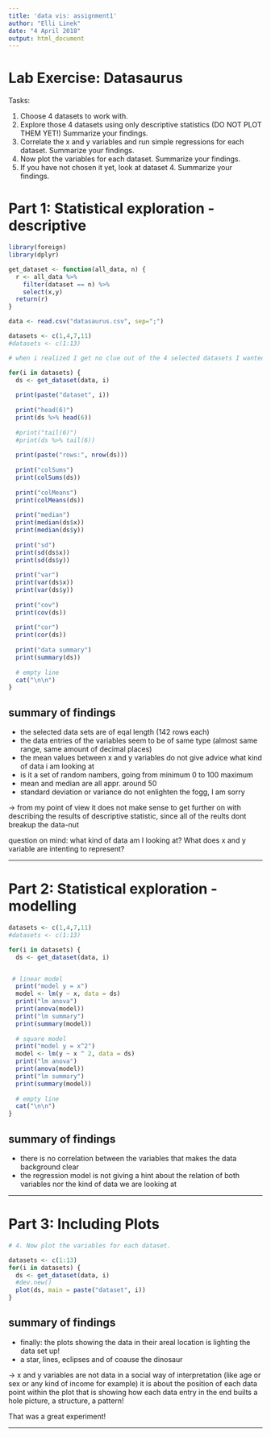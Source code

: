 ---
title: 'data vis: assignment1'
author: "Elli Linek"
date: "4 April 2018"
output: html_document
---

# Lab Exercise: Datasaurus

Tasks:

1. Choose 4 datasets to work with.
2. Explore those 4 datasets using only descriptive statistics (DO NOT PLOT THEM YET!)
   Summarize your findings.
3. Correlate the x and y variables and run simple regressions for each dataset.
   Summarize your findings.
4. Now plot the variables for each dataset.
   Summarize your findings.
5. If you have not chosen it yet, look at dataset 4.
   Summarize your findings.


# Part 1: Statistical exploration - descriptive

```{r descriptive}

library(foreign)
library(dplyr)

get_dataset <- function(all_data, n) {
  r <- all_data %>%
    filter(dataset == n) %>%
    select(x,y)
  return(r)
}

data <- read.csv("datasaurus.csv", sep=";")

datasets <- c(1,4,7,11)
#datasets <- c(1:13) 

# when i realized I get no clue out of the 4 selected datasets I wanted to see all datasets in order to get a better overview, i set the selection back to four later on, to write the summary

for(i in datasets) {
  ds <- get_dataset(data, i)
  
  print(paste("dataset", i))
  
  print("head(6)")
  print(ds %>% head(6))
  
  #print("tail(6)")
  #print(ds %>% tail(6))
  
  print(paste("rows:", nrow(ds)))
  
  print("colSums")
  print(colSums(ds))
  
  print("colMeans")
  print(colMeans(ds))
  
  print("median")
  print(median(ds$x))
  print(median(ds$y))
  
  print("sd")
  print(sd(ds$x))
  print(sd(ds$y))
  
  print("var")
  print(var(ds$x))
  print(var(ds$y))
  
  print("cov")
  print(cov(ds))
  
  print("cor")
  print(cor(ds))
  
  print("data summary")
  print(summary(ds))
  
  # empty line
  cat("\n\n")
}

```

## summary of findings

- the selected data sets are of eqal length (142 rows each)
- the data entries of the variables seem to be of same type (almost same range, same amount of decimal places)
- the mean values between x and y variables do not give advice what kind of data i am looking at
- is it a set of random nambers, going from minimum  0 to 100 maximum
- mean and median are all appr. around 50
- standard deviation or variance do not enlighten the fogg, I am sorry

-> from my point of view it does not make sense to get further on with describing the results of descriptive statistic, since all of the reults dont breakup the data-nut

question on mind: what kind of data am I looking at? What does x and y variable are intenting to represent?


-------------------------------------------

# Part 2: Statistical exploration - modelling

```{r modelling}

datasets <- c(1,4,7,11)
#datasets <- c(1:13) 

for(i in datasets) {
  ds <- get_dataset(data, i)


 # linear model
  print("model y = x")
  model <- lm(y ~ x, data = ds)
  print("lm anova")
  print(anova(model))
  print("lm summary")
  print(summary(model))
  
  # square model
  print("model y = x^2")
  model <- lm(y ~ x ^ 2, data = ds)
  print("lm anova")
  print(anova(model))
  print("lm summary")
  print(summary(model))
  
  # empty line
  cat("\n\n")
}

```

## summary of findings

- there is no correlation between the variables that makes the data background clear
- the regression model is not giving a hint about the relation of both variables nor the kind of data we are looking at


-------------------------------------------

# Part 3: Including Plots

```{r pressure, echo=FALSE}

# 4. Now plot the variables for each dataset.

datasets <- c(1:13)
for(i in datasets) {
  ds <- get_dataset(data, i)
  #dev.new()
  plot(ds, main = paste("dataset", i))
}

```

## summary of findings

- finally: the plots showing the data in their areal location is lighting the data set up!
- a star, lines, eclipses and of coause the dinosaur 

-> x and y variables are not data in a social way of interpretation (like age or sex or any kind of income for example) it is about the position of each data point within the plot that is showing how each data entry in the end builts a hole picture, a structure, a pattern!

That was a great experiment! 






-------------------------------------------